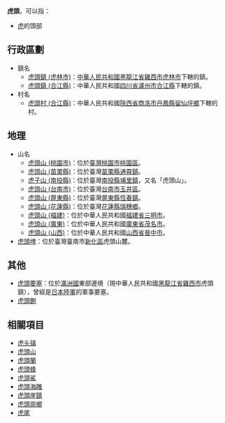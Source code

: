 '''虎頭'''，可以指：
*[[虎|虎]]的頭部

==行政區劃==
*鎮名
**[[虎頭鎮_(虎林市)|虎頭鎮 (虎林市)]]：[[中華人民共和國|中華人民共和國]][[黑龍江省|黑龍江省]][[雞西市|雞西市]][[虎林市|虎林市]]下轄的鎮。
**[[虎頭鎮_(合江縣)|虎頭鎮 (合江縣)]]：中華人民共和國[[四川省|四川省]][[瀘州市|瀘州市]][[合江縣|合江縣]]下轄的鎮。
*村名
**[[虎頭村_(合江縣)|虎頭村 (合江縣)]]：中華人民共和國[[陝西省|陝西省]][[商洛市|商洛市]][[丹鳳縣|丹鳳縣]][[留仙坪鄉|留仙坪鄉]]下轄的村。

==地理==
*山名
**[[虎頭山_(桃園市)|虎頭山 (桃園市)]]：位於[[臺灣|臺灣]][[桃園市|桃園市]][[桃園區|桃園區]]。
**[[虎頭山_(苗栗縣)|虎頭山 (苗栗縣)]]：位於臺灣[[苗栗縣|苗栗縣]][[通霄鎮|通霄鎮]]。
**[[虎子山_(南投縣)|虎子山 (南投縣)]]：位於臺灣[[南投縣|南投縣]][[埔里鎮|埔里鎮]]，又名「虎頭山」。
**[[虎頭山_(台南市)|虎頭山 (台南市)]]：位於臺灣[[台南市|台南市]][[玉井區|玉井區]]。
**[[虎頭山_(屏東縣)|虎頭山 (屏東縣)]]：位於臺灣[[屏東縣|屏東縣]][[恆春鎮|恆春鎮]]。
**[[虎頭山_(花蓮縣)|虎頭山 (花蓮縣)]]：位於臺灣[[花蓮縣|花蓮縣]][[瑞穗鄉|瑞穗鄉]]。
**[[虎頭山_(福建)|虎頭山 (福建)]]：位於中華人民共和國[[福建省|福建省]][[三明市|三明市]]。
**[[虎頭山_(廣東)|虎頭山 (廣東)]]：位於中華人民共和國[[廣東省|廣東省]][[茂名市|茂名市]]。
**[[虎頭山_(山西)|虎頭山 (山西)]]：位於中華人民共和國[[山西省|山西省]][[晉中市|晉中市]]。
*[[虎頭埤|虎頭埤]]：位於臺灣臺南市[[新化區|新化區]]虎頭山麓。

==其他==
*[[虎頭要塞|虎頭要塞]]：位於[[滿洲國|滿洲國]]東部邊境（現中華人民共和國[[黑龍江省|黑龍江省]][[雞西市|雞西市]]虎頭鎮），曾經是[[日本陸軍|日本陸軍]]的軍事要塞。
*[[虎頭鍘|虎頭鍘]] 

==相關項目==
*[[虎头镇|虎头镇]]
*[[虎頭山|虎頭山]]
*[[虎頭蘭|虎頭蘭]] 
*[[虎頭蜂|虎頭蜂]] 
*[[虎頭鯊|虎頭鯊]] 
*[[虎頭海雕|虎頭海雕]] 
*[[虎頭崖鎮|虎頭崖鎮]]
*[[虎頭崗鄉|虎頭崗鄉]] 
*[[虎尾|虎尾]] 

{{disambig|Cat=二字大中華地區相關消歧義}}